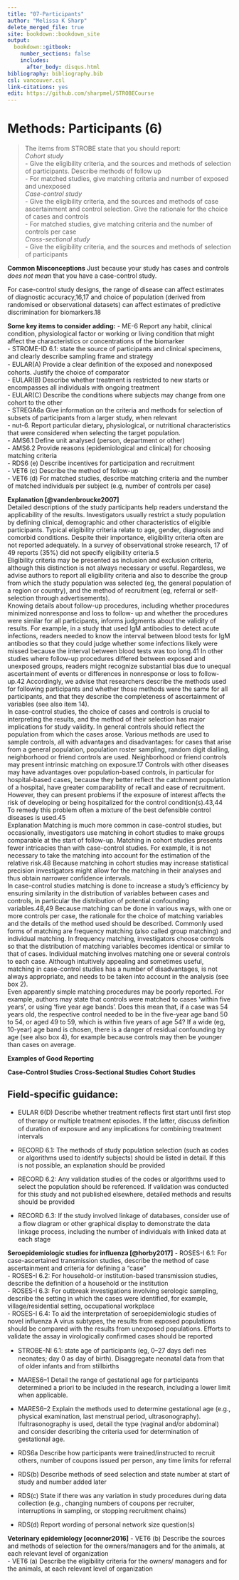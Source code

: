 ---
title: "07-Participants"
author: "Melissa K Sharp"
delete_merged_file: true
site: bookdown::bookdown_site
output:
  bookdown::gitbook:
    number_sections: false 
    includes: 
      after_body: disqus.html
bibliography: bibliography.bib
csl: vancouver.csl
link-citations: yes
edit: https://github.com/sharpmel/STROBECourse
---

# Methods: Participants (6)
> The items from STROBE state that you should report:   
*Cohort study*    
    - Give the eligibility criteria, and the sources and methods of selection of participants. Describe methods of follow up   
    - For matched studies, give matching criteria and number of exposed and unexposed  
*Case-control study*    
    - Give the eligibility criteria, and the sources and methods of case ascertainment and control selection. Give the rationale for the choice of cases and controls  
    - For matched studies, give matching criteria and the number of controls per case  
*Cross-sectional study*  
    - Give the eligibility criteria, and the sources and methods of selection of participants  

**Common Misconceptions**
Just because your study has cases and controls *does not mean* that you have a case-control study. 

For case-control study designs, the range of disease can affect estimates of diagnostic accuracy,16,17 and choice of population (derived from randomised or observational datasets) can affect estimates of predictive discrimination for biomarkers.18  

**Some key items to consider adding:** 
-	ME-6 Report any habit, clinical condition, physiological factor or working or living condition that might affect the characteristics or concentrations of the biomarker  
-	STROME-ID 6.1: state the source of participants and clinical specimens, and clearly describe sampling frame and strategy  
-	EULAR(A) Provide a clear deﬁnition of the exposed and nonexposed cohorts. Justify the choice of comparator  
-	EULAR(B) Describe whether treatment is restricted to new starts or encompasses all individuals with ongoing treatment  
-	EULAR(C) Describe the conditions where subjects may change from one cohort to the other  
-	STREGA6a Give information on the criteria and methods for selection of subsets of participants from a larger study, when relevant  
-	nut-6. Report particular dietary, physiological, or nutritional characteristics that were considered when selecting the target population.  
-	AMS6.1 Define unit analysed (person, department or other)  
-	AMS6.2 Provide reasons (epidemiological and clinical) for choosing matching criteria  
-	RDS6 (e) Describe incentives for participation and recruitment  
-	VET6 (c) Describe the method of follow-up  
-	VET6 (d) For matched studies, describe matching criteria and the number of matched individuals per subject (e.g, number of controls per case)  

**Explanation [@vandenbroucke2007]**</br>
Detailed descriptions of the study participants help readers understand the applicability of the results. Investigators
usually restrict a study population by defining clinical, demographic and other characteristics of eligible participants.
Typical eligibility criteria relate to age, gender, diagnosis and comorbid conditions. Despite their importance, eligibility criteria often are not reported adequately. In a survey of observational stroke research, 17 of 49 reports (35%) did not specify eligibility criteria.5
</br>
Eligibility criteria may be presented as inclusion and exclusion criteria, although this distinction is not always
necessary or useful. Regardless, we advise authors to report all eligibility criteria and also to describe the group from
which the study population was selected (eg, the general population of a region or country), and the method of recruitment
(eg, referral or self-selection through advertisements). 
</br>
Knowing details about follow-up procedures, including whether procedures minimized nonresponse and loss to follow-
up and whether the procedures were similar for all participants, informs judgments about the validity of results.
For example, in a study that used IgM antibodies to detect acute infections, readers needed to know the interval between blood tests for IgM antibodies so that they could judge whether some infections likely were missed because the
interval between blood tests was too long.41 In other studies where follow-up procedures differed between exposed and
unexposed groups, readers might recognize substantial bias due to unequal ascertainment of events or differences in
nonresponse or loss to follow-up.42 Accordingly, we advise that researchers describe the methods used for following
participants and whether those methods were the same for all participants, and that they describe the completeness of ascertainment of variables (see also item 14).
</br>
In case-control studies, the choice of cases and controls is crucial to interpreting the results, and the method of their
selection has major implications for study validity. In general controls should reflect the population from which the cases arose. Various methods are used to sample controls, all with advantages and disadvantages: for cases that arise from a general population, population roster sampling, random digit dialling, neighborhood or friend controls are used. Neighborhood or friend controls may present intrinsic matching on exposure.17 Controls with other diseases may have advantages over population-based controls, in particular for hospital-based cases, because they better reflect the catchment population of a hospital, have greater comparability of recall and ease of recruitment. However, they can present problems if the exposure of interest affects the risk of developing or being hospitalized for the control condition(s).43,44 To remedy this problem often a mixture of the best defensible control diseases is used.45
</br>
Explanation Matching is much more common in case-control studies, but occasionally, investigators use matching in cohort studies to make groups comparable at the start of follow-up. Matching in cohort studies presents fewer intricacies than with case-control studies. For example, it is not necessary to take the matching into account for the estimation of the relative risk.48 Because matching in cohort studies may increase statistical precision investigators might allow for the matching in their analyses and thus obtain narrower confidence intervals.
</br>
In case-control studies matching is done to increase a study’s efficiency by ensuring similarity in the distribution of
variables between cases and controls, in particular the distribution of potential confounding variables.48,49 Because matching can be done in various ways, with one or more controls per case, the rationale for the choice of matching variables and the details of the method used should be described. Commonly used forms of matching are frequency matching (also called group matching) and individual matching. In frequency matching, investigators choose controls so that the distribution of matching variables becomes identical or similar to that of cases. Individual matching involves matching one or several controls to each case. Although intuitively appealing and sometimes useful, matching in case-control studies has a number of disadvantages, is not always appropriate, and needs to be taken into account in the analysis (see box 2).
</br>
Even apparently simple matching procedures may be poorly reported. For example, authors may state that controls were matched to cases ‘within five years’, or using ‘five year age bands’. Does this mean that, if a case was 54 years old, the respective control needed to be in the five-year age band 50 to 54, or aged 49 to 59, which is within five years of age 54? If a wide (eg, 10-year) age band is chosen, there is a danger of residual confounding by age (see also box 4), for example because controls may then be younger than cases on average.
</br>


**Examples of Good Reporting**

**Case-Control Studies**
**Cross-Sectional Studies**
**Cohort Studies**

<h2> Field-specific guidance:</h2>

-	EULAR 6(D) Describe whether treatment reﬂects ﬁrst start until ﬁrst stop of therapy or multiple treatment episodes. If the latter, discuss deﬁnition of duration of exposure and any implications for combining treatment intervals  

-	RECORD 6.1: The methods of study population selection (such as codes or algorithms used to identify subjects) should be listed in detail. If this is not possible, an explanation should be provided  
-	RECORD 6.2: Any validation studies of the codes or algorithms used to select the population should be referenced. If validation was conducted for this study and not published elsewhere, detailed methods and results should be provided  
-	RECORD 6.3: If the study involved linkage of databases, consider use of a ﬂow diagram or other graphical display to demonstrate the data linkage process, including the number of individuals with linked data at each stage  

**Seroepidemiologic studies for influenza [@horby2017]**
-	ROSES-I 6.1: For case-ascertained transmission studies, describe the method of case ascertainment and criteria for defining a “case”  
-	ROSES-I 6.2: For household-or institution-based transmission studies, describe the definition of a household or the institution  
-	ROSES-I 6.3: For outbreak investigations involving serologic sampling, describe the setting in which the cases were identified, for example, village/residential setting, occupational workplace  
-	ROSES-I 6.4: To aid the interpretation of seroepidemiologic studies of novel influenza A virus subtypes, the results from exposed populations should be compared with the results from unexposed populations.  Efforts to validate the assay in virologically confirmed cases should be reported  

-	STROBE-NI 6.1: state age of participants (eg, 0–27 days deﬁ nes neonates; day 0 as day of birth). Disaggregate neonatal data from that of older infants and from stillbirths  

-	MARES6–1 Detail the range of gestational age for participants determined a priori to be included in the research, including a lower limit when applicable.  
-	MARES6–2 Explain the methods used to determine gestational age (e.g., physical examination, last menstrual period, ultrasonography). Ifultrasonography is used, detail the type (vaginal and/or abdominal) and consider describing the criteria used for determination of gestational age.  

-	RDS6a Describe how participants were trained/instructed to recruit others, number of coupons issued per person, any time limits for referral  
-	RDS(b) Describe methods of seed selection and state number at start of study and number added later  
-	RDS(c) State if there was any variation in study procedures during data collection (e.g., changing numbers of coupons per recruiter, interruptions in sampling, or stopping recruitment chains)  
-	RDS(d) Report wording of personal network size question(s)  

**Veterinary epidemiology [oconnor2016]**
-	VET6 (b) Describe the sources and methods of selection for the owners/managers and for the animals, at each relevant level of organization  
-	VET6 (a) Describe the eligibility criteria for the owners/ managers and for the animals, at each relevant level of organization  